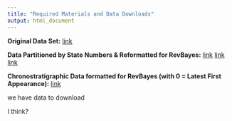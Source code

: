 ```yaml
---
title: "Required Materials and Data Downloads"
output: html_document
---
```


**Original Data Set:**
[link](https://github.com/dwbapst/PaleoSoc_phylo_short_course_2019/blob/master/data/Cincta_Smith_&_Zamora_2009.nex)

**Data Partitioned by State Numbers & Reformatted for RevBayes:**
[link](https://github.com/dwbapst/PaleoSoc_phylo_short_course_2019/blob/master/data/Cincta_Matrix_2_States.nex)
[link](https://github.com/dwbapst/PaleoSoc_phylo_short_course_2019/blob/master/data/Cincta_Matrix_3_States.nex)
[link](https://github.com/dwbapst/PaleoSoc_phylo_short_course_2019/blob/master/data/Cincta_Matrix_4_States.nex)

**Chronostratigraphic Data formatted for RevBayes (with 0 = Latest First Appearance):**
[link](https://github.com/dwbapst/PaleoSoc_phylo_short_course_2019/blob/master/data/cincta_fossil_intervals_FA.tsv)

we have data to download

I think? 


